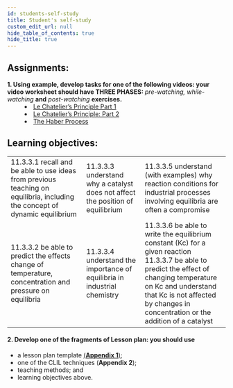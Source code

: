```yaml
---
id: students-self-study
title: Student's self-study
custom_edit_url: null
hide_table_of_contents: true
hide_title: true
---
```


## Assignments:

<dl>
  <dt>
    <strong>
      1. Using example, develop tasks for one of the following videos: your
      video worksheet should have THREE PHASES:
    </strong>
    <em> pre-watching, while-watching</em> <strong>and</strong> <em>
      post-watching
    </em> <strong>exercises.</strong>
  </dt>
  <dd>
    <li>
      <a href='https://youtu.be/7zuUV455zFs'>Le Chatelier’s Principle Part 1</a>
    </li>
    <li>
      <a href='https://youtu.be/XhQ02egUs5Y'>
        Le Chatelier’s Principle: Part 2
      </a>
    </li>
    <li>
      <a href='https://youtu.be/FQunUEaNWCQ'>The Haber Process</a>
    </li>
  </dd>
</dl>

## Learning objectives:

<table>
  <tr>
    <td>
      11.3.3.1 recall and be able to use ideas from previous teaching on
      equilibria, including the concept of dynamic equilibrium
    </td>
    <td>
      11.3.3.3 understand why a catalyst does not affect the position of
      equilibrium
    </td>
    <td>
      11.3.3.5 understand (with examples) why reaction conditions for industrial
      processes involving equilibria are often a compromise
    </td>
  </tr>
  <tr>
    <td>
      11.3.3.2 be able to predict the effects change of temperature,
      concentration and pressure on equilibria
    </td>
    <td>
      11.3.3.4 understand the importance of equilibria in industrial chemistry
    </td>
    <td>
      11.3.3.6 be able to write the equilibrium constant (Kc) for a given
      reaction
      <br />
      11.3.3.7 be able to predict the effect of changing temperature on Kc and
      understand that Kc is not affected by changes in concentration or the
      addition of a catalyst
    </td>
  </tr>
</table>

#### 2. Develop one of the fragments of Lesson plan: you should use

- a lesson plan template [(**Appendix 1**)](../appendix/appendix-1.mdx);
- one of the CLIL techniques (**Appendix 2**);
- teaching methods; and
- learning objectives above.
